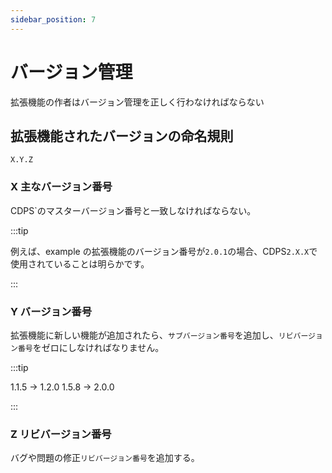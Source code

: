 ```yaml
---
sidebar_position: 7
---
```


# バージョン管理

拡張機能の作者はバージョン管理を正しく行わなければならない

## 拡張機能されたバージョンの命名規則

`X.Y.Z`

### X 主なバージョン番号

CDPS`のマスターバージョン番号と一致しなければならない。

:::tip

例えば、example の拡張機能のバージョン番号が`2.0.1`の場合、CDPS`2.X.X`で使用されていることは明らかです。

:::

### Y バージョン番号

拡張機能に新しい機能が追加されたら、`サブバージョン番号`を追加し、`リビバージョン番号`をゼロにしなければなりません。

:::tip

1.1.5 -> 1.2.0
1.5.8 -> 2.0.0

:::

### Z リビバージョン番号

バグや問題の修正`リビバージョン番号`を追加する。
